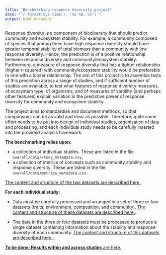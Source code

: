 ```yaml
---
title: "Benchmarking response diversity project"
date: "`r format(Sys.time(), '%d %B, %Y')`"
output: html_document
---
```


Response diversity is a component of biodiversity that should predict community and ecosystem stability. For example, a community composed of species that among them have high response diversity should have greater temporal stability of total biomass than a community with low response diversity. Hence, the prediction is of a positive relationship between response diversity and community/ecosystem stability. Furthermore, a measure of response diversity that has a tighter relationship (higher r-squared) with community/ecosystem stability would be preferable to one with a looser relationship. The aim of this project is to assemble tests of this prediction across a range of studies, and if sufficient number of studies are available, to test what features of response diversity measures, of ecosystem type, of organisms, and of measures of stability (and perhaps other features) explain variation in the predictive power of response diversity for community and ecosystem stability.

The project aims to standardise and document methods, so that comparisons can be as valid and clear as possible. Therefore, quite some effort needs to be put into design of individual studies, organisation of data and processing, and each individual study needs to be carefully inserted into the provided analysis framework.

**The benchmarking relies upon:**

* a collection of individual studies. These are listed in the file `overall/data/study_metadata.csv`.
* a collection of metrics of concepts such as community stability and response diversity. These are listed in the file `overall/data/metrics_metadata.csv`

[The content and structure of the two datasets are described here.](./docs/data_requirements.html)

**For each individual study:**

* Data must be carefully processed and arranged in a set of three or four datasets (traits, environment, composition, and community). [The content and structure of these datasets are described here.](./docs/data_requirements.html).

* The data in the three or four datasets must be processed to produce a single dataset containing information about the stability and response diversity of each community. [The content and structure of this datasets are described here.](./docs/data_requirements.html).

[**To be done: Results within and across studies** are here.](link to be added)
